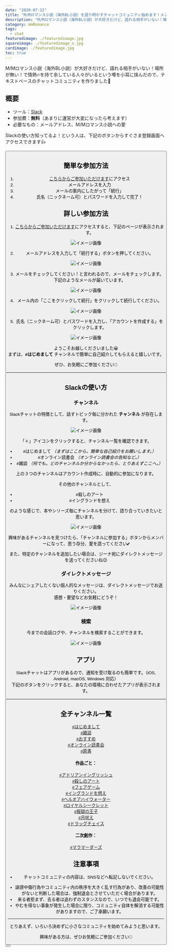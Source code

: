 ```yaml
---
date: "2020-07-22"
title: "M/Mロマンス小説（海外BL小説）を語り明かすチャットコミュニティ始めます！メンバー募集中"
description: "M/Mロマンス小説（海外BL小説）が大好きだけど、語れる相手がいない！場所が無い！で情熱🔥を持て余している人々がいるという噂を小耳に挟んだので、テキストベースのチャットコミュニティを作りました🙌"
category: mmRomance
tags:
  - chat
featuredimage: ./featuredimage.jpg
squareimage: ./featuredimage_s.jpg
cardimage: ./featuredimage.jpg
toc: true
---
```



M/Mロマンス小説（海外BL小説）が大好きだけど、語れる相手がいない！場所が無い！で情熱🔥を持て余している人々がいるという噂を小耳に挟んだので、テキストベースのチャットコミュニティを作りました🙌

## 概要

- ツール：[Slack](https://slack.com/intl/ja-jp/)
- 参加費：__無料__（あまりに運営が大変になったら考えます）
- 必要なもの：メールアドレス、M/Mロマンス小説への愛


Slackの使い方知ってるよ！という人は、下記のボタンからすぐさま登録画面へアクセスできます👍

<Button label='チャットに参加する' url='https://join.slack.com/t/muchimemo/shared_invite/zt-gacbhihc-KYkKyRITPBFmXAegJ6gOvw' />

## 簡単な参加方法

1. [こちらからご参加いただけます](https://join.slack.com/t/muchimemo/shared_invite/zt-gacbhihc-KYkKyRITPBFmXAegJ6gOvw)にアクセス
2. メールアドレスを入力
3. メールの案内にしたがって「続行」
4. 氏名（ニックネーム可）とパスワードを入力して完了！

## 詳しい参加方法

1. [こちらからご参加いただけます](https://join.slack.com/t/muchimemo/shared_invite/zt-gacbhihc-KYkKyRITPBFmXAegJ6gOvw)にアクセスすると、下記のページが表示されます。

![イメージ画像](./join1.jpg)

2. メールアドレスを入力して「続行する」ボタンを押してください。

![イメージ画像](./join2.jpg)

3. メールをチェックしてください！と言われるので、メールをチェックします。  
下記のようなメールが届いています。

![イメージ画像](./join3.jpg)

4. メール内の「ここをクリックして続行」をクリックして続行してください。

![イメージ画像](./join4.jpg)

5. 氏名（ニックネーム可）とパスワードを入力し、「アカウントを作成する」をクリックします。

![イメージ画像](./join5.jpg)

ようこそお越しくださいました😀  
まずは、__#はじめまして__ チャンネルで簡単に自己紹介してもらえると嬉しいです。

ぜひ、お気軽にご参加ください👋

<Button label='チャットに参加する' url='https://join.slack.com/t/muchimemo/shared_invite/zt-gacbhihc-KYkKyRITPBFmXAegJ6gOvw' />


## Slackの使い方

### チャンネル

Slackチャットの特徴として、話すトピック毎に分かれた __チャンネル__ が存在します。

![イメージ画像](./howto2.jpg)

「＋」アイコンをクリックすると、チャンネル一覧を確認できます。

- #はじめまして *（まずはここから。簡単な自己紹介をお願いします。）*
- #オンライン読書会 *（オンライン読書会の告知など。）*
- #雑談 *（何でも。どのチャンネルか分からなかったら、とりあえずここへ。）*

上の３つのチャンネルはアカウント作成時に、自動的に参加になります。

その他のチャンネルとして、

- #殺しのアート
- #イングランドを想え

のような感じで、本やシリーズ毎にチャンネルを分けて、語り合っていきたいと思います。

![イメージ画像](./howto3.jpg)

興味があるチャンネルを見つけたら、「チャンネルに参加する」ボタンからメンバーになって、思う存分、愛を語ってください💕

また、特定のチャンネルを追加したい場合は、ジーナ宛にダイレクトメッセージを送ってくださいね😉

### ダイレクトメッセージ

みんなにシェアしたくない個人的なメッセージは、ダイレクトメッセージでお送りください。  
感想・要望などお気軽にどうぞ！

![イメージ画像](./howto4.jpg)

### 検索

今までの会話ログや、チャンネルを検索することができます。

![イメージ画像](./howto1.jpg)

## アプリ

Slackチャットはアプリがあるので、通知を受け取るのも簡単です。（iOS, Android, macOS, Windows 対応）  
下記のボタンをクリックすると、あなたの環境に合わせたアプリが表示されます。

<Button label='Slackアプリを取得' url='https://slack.com/intl/ja-jp/downloads/' />

## 全チャンネル一覧

[#はじめまして](https://app.slack.com/client/T014MVD863E/C01492K9F2S)  
[#雑談](https://app.slack.com/client/T014MVD863E/C0167AY63RC)  
[#おすすめ](https://app.slack.com/client/T014MVD863E/C018HCTQYRG)  
[#オンライン読書会](https://app.slack.com/client/T014MVD863E/C015Z3A5FGF)  
[#原書](https://app.slack.com/client/T014MVD863E/C018NQV7Q9G)  

#### 作品ごと：

[#アドリアンイングリッシュ](https://app.slack.com/client/T014MVD863E/C017KV220SW)  
[#殺しのアート](https://app.slack.com/client/T014MVD863E/C0172AYPSET)  
[#フェアゲーム](https://app.slack.com/client/T014MVD863E/C017KV0EEF4)  
[#イングランドを想え](https://app.slack.com/client/T014MVD863E/C0173LCP3NU)  
[#ヘルオアハイウォーター](https://app.slack.com/client/T014MVD863E/C017N5J7B6F)  
[#ロイヤルシークレット](https://app.slack.com/client/T014MVD863E/C017RH8G5BL)  
[#叛獄の王子](https://app.slack.com/client/T014MVD863E/C017C9PENF9)  
[#月吠え](https://app.slack.com/client/T014MVD863E/C017PKXRZ1T)  
[#ドラッグチェイス](https://app.slack.com/client/T014MVD863E/C017JHZE65T)

#### 二次創作：

[#マラマーダーズ](https://app.slack.com/client/T014MVD863E/C018C0R3X0A)


## 注意事項
- チャットコミュニティの内容は、SNSなどへ転記しないでください。
<!-- ・プロフィールの写真がない、フォロワーがいないなど、アカウントがアクティブではないと判断した場合、入会をお断りする場合があります。 -->
- 誹謗中傷行為やコミュニティ内の秩序を大きく乱す行為があり、改善の可能性がないと判断した場合は、強制退会とさせていただく場合があります。
- 来る者拒まず、去る者は追わずのスタンスなので、いつでも退会可能です。
- やむを得ない事象が発生した場合に限り、コミュニティ自体を解消する可能性がありますので、ご了承願います。

---

とりあえず、いろいろ決めずに小さなコミュニティを始めてみようと思います。

興味がある方は、ぜひお気軽にご参加ください👋

<Button label='チャットに参加する' url='https://join.slack.com/t/muchimemo/shared_invite/zt-gacbhihc-KYkKyRITPBFmXAegJ6gOvw' />
